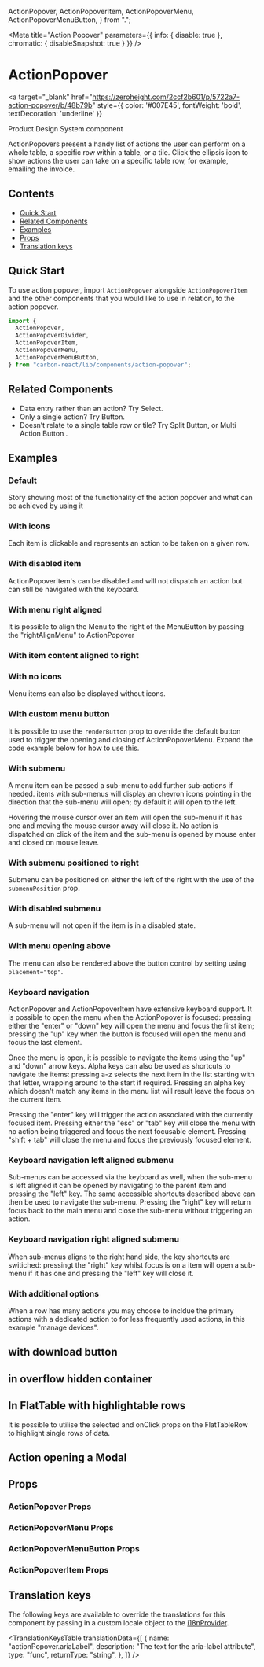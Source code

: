  ActionPopover,
  ActionPopoverItem,
  ActionPopoverMenu,
  ActionPopoverMenuButton,
} from ".";


<Meta
  title="Action Popover"
  parameters={{ info: { disable: true }, chromatic: { disableSnapshot: true } }}
/>

# ActionPopover

<a
  target="_blank"
  href="https://zeroheight.com/2ccf2b601/p/5722a7-action-popover/b/48b79b"
  style={{ color: '#007E45', fontWeight: 'bold', textDecoration: 'underline' }}
>
  Product Design System component 
</a>

ActionPopovers present a handy list of actions the user can perform on a whole table, a specific row within a table, or a tile.
Click the ellipsis icon to show actions the user can take on a specific table row, for example, emailing the invoice.

## Contents

- [Quick Start](#quick-start)
- [Related Components](#related-components)
- [Examples](#examples)
- [Props](#props)
- [Translation keys](#translation-keys)

## Quick Start

To use action popover, import `ActionPopover` alongside `ActionPopoverItem` and the other components that you would like to use in relation,
to the action popover.

```javascript
import {
  ActionPopover,
  ActionPopoverDivider,
  ActionPopoverItem,
  ActionPopoverMenu,
  ActionPopoverMenuButton,
} from "carbon-react/lib/components/action-popover";
```

## Related Components

- Data entry rather than an action? <LinkTo kind='Select' story='default-story'>Try Select</LinkTo>.
- Only a single action? <LinkTo kind='Button' story='primary'>Try Button</LinkTo>.
- Doesn’t relate to a single table row or tile? <LinkTo kind='Split Button' story='default'>Try Split Button</LinkTo>, or
  <LinkTo kind="Multi Action Button" story="default">
    Multi Action Button
  </LinkTo>
  .

## Examples

### Default

Story showing most of the functionality of the action popover and what can be achieved by using it

<Canvas>
  <Story name="default" story={stories.ActionPopoverComponent} />
</Canvas>

### With icons

Each item is clickable and represents an action to be taken on a given row.

<Canvas>
  <Story name="with icons" story={stories.ActionPopoverComponentIcons} />
</Canvas>

### With disabled item

ActionPopoverItem&apos;s can be disabled and will not dispatch an action but can still be navigated with the keyboard.

<Canvas>
  <Story name="with disabled item" story={stories.ActionPopoverComponentDisabledItems} />
</Canvas>

### With menu right aligned

It is possible to align the Menu to the right of the MenuButton by passing the &quot;rightAlignMenu&quot; to ActionPopover

<Canvas>
  <Story name="with menu right aligned" story={stories.ActionPopoverComponentMenuRightAligned} />
</Canvas>

### With item content aligned to right

<Canvas>
  <Story name="with item content aligned to right" story={stories.ActionPopoverComponentContentAlignedRight} />
</Canvas>

### With no icons

Menu items can also be displayed without icons.

<Canvas>
  <Story name="with no icons" story={stories.ActionPopoverComponentNoIcons} />
</Canvas>

### With custom menu button

It is possible to use the `renderButton` prop to override the default button used to trigger the opening and closing of
ActionPopoverMenu. Expand the code example below for how to use this.

<Canvas>
  <Story name="with custom menu button" story={stories.ActionPopoverComponentCustomMenuButton} />
</Canvas>

### With submenu

A menu item can be passed a sub-menu to add further sub-actions if needed. items with sub-menus will display an chevron
icons pointing in the direction that the sub-menu will open; by default it will open to the left.

Hovering the mouse cursor over an item will open the sub-menu if it has one and moving the mouse cursor away will
close it. No action is dispatched on click of the item and the sub-menu is opened by mouse enter and closed on mouse
leave.

<Canvas>
  <Story name="with submenu" story={stories.ActionPopoverComponentSubmenu} />
</Canvas>

### With submenu positioned to right

Submenu can be positioned on either the left of the right with the use of the `submenuPosition` prop.

<Canvas>
  <Story name="with submenu positioned to right" story={stories.ActionPopoverComponentSubmenuPositionedRight} />
</Canvas>

### With disabled submenu

A sub-menu will not open if the item is in a disabled state.

<Canvas>
  <Story name="with disabled submenu" story={stories.ActionPopoverComponentDisabledSubmenu} />
</Canvas>

### With menu opening above

The menu can also be rendered above the button control by setting using `placement="top"`.

<Canvas>
  <Story name="with menu opening above" story={stories.ActionPopoverComponentMenuOpeningAbove} />
</Canvas>

### Keyboard navigation

ActionPopover and ActionPopoverItem have extensive keyboard support. It is possible to open the menu when the
ActionPopover is focused: pressing either the "enter" or "down" key will open the menu and focus the first item;
pressing the "up" key when the button is focused will open the menu and focus the last element.

Once the menu is open, it is possible to navigate the items using the "up" and "down" arrow keys. Alpha keys can also
be used as shortcuts to navigate the items: pressing a-z selects the next item in the list starting with that letter,
wrapping around to the start if required. Pressing an alpha key which doesn't match any items in the menu list will
result leave the focus on the current item.

Pressing the "enter" key will trigger the action associated with the currently focused item. Pressing either the "esc"
or "tab" key will close the menu with no action being triggered and focus the next focusable element. Pressing
"shift + tab" will close the menu and focus the previously focused element.

<Canvas>
  <Story name="keyboard navigation" story={stories.ActionPopoverComponentKeyboardNavigation} />
</Canvas>

### Keyboard navigation left aligned submenu

Sub-menus can be accessed via the keyboard as well, when the sub-menu is left aligned it can be opened by navigating to
the parent item and pressing the "left" key. The same accessible shortcuts described above can then be used to navigate
the sub-menu. Pressing the "right" key will return focus back to the main menu and close the sub-menu without
triggering an action.

<Canvas>
  <Story name="keyboard navigation left aligned submenu" story={stories.ActionPopoverComponentKeyboardNaviationLeftAlignedSubmenu} />
</Canvas>

### Keyboard navigation right aligned submenu

When sub-menus aligns to the right hand side, the key shortcuts are switiched: pressingt the "right" key whilst focus
is on a item will open a sub-menu if it has one and pressing the "left" key will close it.

<Canvas>
  <Story
    name="keyboard navigation right aligned submenu"
    parameters={{ docs: { disable: true } }}
    story={stories.ActionPopoverComponentKeyboardNaviationRightAlignedSubmenu} 
  />
</Canvas>

### With additional options

When a row has many actions you may choose to incldue the primary actions with a dedicated action to for less frequently
used actions, in this example "manage devices".

<Canvas>
  <Story name="with additional options" story={stories.ActionPopoverComponentAdditionalOptions} />
</Canvas>

## with download button

<Canvas>
  <Story name="with download button"story={stories.ActionPopoverComponentDownloadButton} />
</Canvas>

## in overflow hidden container

<Canvas>
  <Story name="in overflow hidden container"story={stories.ActionPopoverComponentInOverflowHiddenContainer} />
</Canvas>

## In FlatTable with highlightable rows

It is possible to utilise the selected and onClick props on the FlatTableRow to highlight single rows of data.

<Canvas>
  <Story name="in FlatTable" story={stories.ActionPopoverComponentInFlatTable} />
</Canvas>

## Action opening a Modal

<Canvas>
  <Story name="opening a modal" story={stories.ActionPopoverComponentOpeningAModal} />
</Canvas>

## Props

### ActionPopover Props

<StyledSystemProps of={ActionPopover} margin noHeader />

### ActionPopoverMenu Props

<ArgsTable of={ActionPopoverMenu} />

### ActionPopoverMenuButton Props

<ArgsTable of={ActionPopoverMenuButton} />

### ActionPopoverItem Props

<ArgsTable of={ActionPopoverItem} />

## Translation keys

The following keys are available to override the translations for this component by passing in a custom locale object
to the [i18nProvider](https://carbon.sage.com/?path=/story/documentation-i18n--page).

<TranslationKeysTable
  translationData={[
    {
      name: "actionPopover.ariaLabel",
      description: "The text for the aria-label attribute",
      type: "func",
      returnType: "string",
    },
  ]}
/>